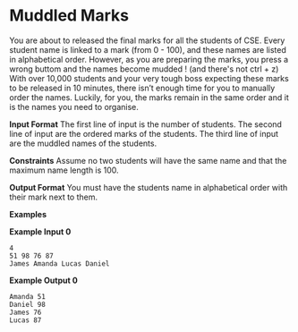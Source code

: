 # Muddled Marks

You are about to released the final marks for all the students of CSE.
Every student name is linked to a mark (from 0 - 100), and these names are listed in alphabetical order.
However, as you are preparing the marks, you press a wrong buttom and the names become mudded ! (and there's not ctrl + z)  With over 10,000 students and your very tough boss expecting these marks to be released in 10 minutes, there isn’t enough time for you to manually order the names.
Luckily, for you, the marks remain in the same order and it is the names you need to organise.

**Input Format**
The first line of input is the number of students. The second line of input are the ordered marks of the students. The third line of input are the muddled names of the students.

**Constraints**
Assume no two students will have the same name and that the maximum name length is 100.

**Output Format**
You must have the students name in alphabetical order with their mark next to them.

**Examples**

**Example Input 0**

```
4
51 98 76 87
James Amanda Lucas Daniel
```

**Example Output 0**

```
Amanda 51
Daniel 98
James 76
Lucas 87
```
